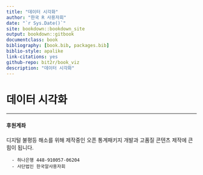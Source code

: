 ```yaml
--- 
title: "데이터 시각화"
author: "한국 R 사용자회"
date: "`r Sys.Date()`"
site: bookdown::bookdown_site
output: bookdown::gitbook
documentclass: book
bibliography: [book.bib, packages.bib]
biblio-style: apalike
link-citations: yes
github-repo: bit2r/book_viz
description: "데이터 시각화"
---
```


# 데이터 시각화



---

<h4> 후원계좌 </h4>

디지털 불평등 해소를 위해 제작중인 오픈 통계패키지 개발과 고품질 콘텐츠 제작에 큰 힘이 됩니다.

<div class="container">
  <div class="bd-callout bd-callout-primary">
      - 하나은행 448-910057-06204
      - 사단법인 한국알사용자회
  </div>
</div>


